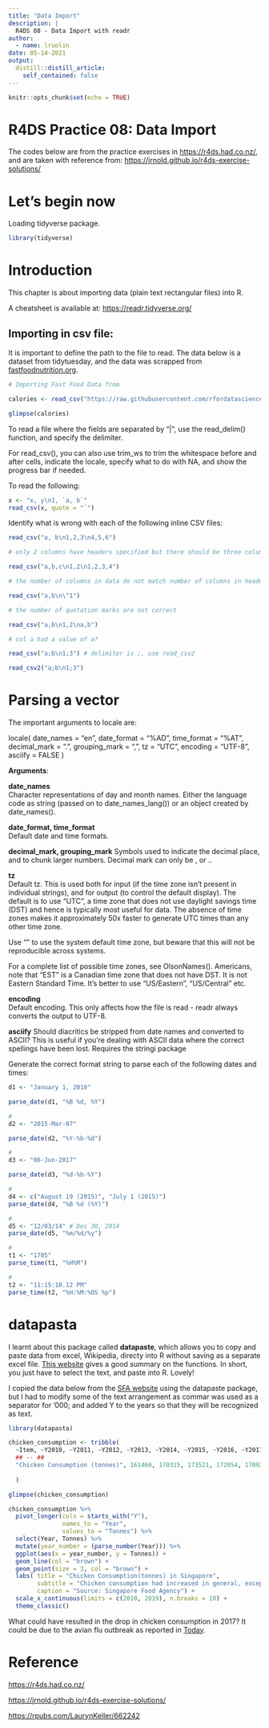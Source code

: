 ```yaml
---
title: "Data Import"
description: |
  R4DS 08 - Data Import with readr
author:
  - name: lruolin
date: 05-14-2021
output:
  distill::distill_article:
    self_contained: false
---
```



```r
knitr::opts_chunk$set(echo = TRUE)
```

# R4DS Practice 08: Data Import

The codes below are from the practice exercises in <https://r4ds.had.co.nz/>, and are taken with reference from: <https://jrnold.github.io/r4ds-exercise-solutions/>

# Let's begin now

Loading tidyverse package. 

```r
library(tidyverse)
```

# Introduction

This chapter is about importing data (plain text rectangular files) into R. 

A cheatsheet is available at: <https://readr.tidyverse.org/>

## Importing in csv file:

It is important to define the path to the file to read. The data below is a dataset from tidytuesday, and the data was scrapped from [fastfoodnutrition.org](https://fastfoodnutrition.org/). 

```r
# Importing Fast Food Data from

calories <- read_csv("https://raw.githubusercontent.com/rfordatascience/tidytuesday/master/data/2018/2018-09-04/fastfood_calories.csv")

glimpse(calories)
```

To read a file where the fields are separated by "|", use the read_delim() function, and specify the delimiter. 

For read_csv(), you can also use trim_ws to trim the whitespace before and after cells, indicate the locale, specify what to do with NA, and show the progress bar if needed. 

To read the following:

```r
x <- "x, y\n1, `a, b`"
read_csv(x, quote = "`")


```

Identify what is wrong with each of the following inline CSV files:

```r
read_csv("a, b\n1,2,3\n4,5,6")

# only 2 columns have headers specified but there should be three column headers

```


```r
read_csv("a,b,c\n1,2\n1,2,3,4")

# the number of columns in data do not match number of columns in headers
```

```r
read_csv("a,b\n\"1")

# the number of quotation marks are not correct
```

```r
read_csv("a,b\n1,2\na,b")

# col a had a value of a?
```
```r
read_csv("a;b\n1;3") # delimiter is ;, use read_csv2

read_csv2("a;b\n1;3")
```

# Parsing a vector

The important arguments to locale are:

locale(
  date_names = "en",
  date_format = "%AD",
  time_format = "%AT",
  decimal_mark = ".",
  grouping_mark = ",",
  tz = "UTC",
  encoding = "UTF-8",
  asciify = FALSE
)

**Arguments**: 

**date_names**	
Character representations of day and month names. Either the language code as string (passed on to date_names_lang()) or an object created by date_names().

**date_format, time_format**	
Default date and time formats.

**decimal_mark, grouping_mark**	
Symbols used to indicate the decimal place, and to chunk larger numbers. Decimal mark can only be , or ..

**tz**	
Default tz. This is used both for input (if the time zone isn't present in individual strings), and for output (to control the default display). The default is to use "UTC", a time zone that does not use daylight savings time (DST) and hence is typically most useful for data. The absence of time zones makes it approximately 50x faster to generate UTC times than any other time zone.

Use "" to use the system default time zone, but beware that this will not be reproducible across systems.

For a complete list of possible time zones, see OlsonNames(). Americans, note that "EST" is a Canadian time zone that does not have DST. It is not Eastern Standard Time. It's better to use "US/Eastern", "US/Central" etc.

**encoding**	
Default encoding. This only affects how the file is read - readr always converts the output to UTF-8.

**asciify**	
Should diacritics be stripped from date names and converted to ASCII? This is useful if you're dealing with ASCII data where the correct spellings have been lost. Requires the stringi package


Generate the correct format string to parse each of the following dates and times:

```r
d1 <- "January 1, 2010"

parse_date(d1, "%B %d, %Y")

#
d2 <- "2015-Mar-07"

parse_date(d2, "%Y-%b-%d")

#
d3 <- "06-Jun-2017"

parse_date(d3, "%d-%b-%Y")

#
d4 <- c("August 19 (2015)", "July 1 (2015)")
parse_date(d4, "%B %d (%Y)")

#
d5 <- "12/03/14" # Dec 30, 2014
parse_date(d5, "%m/%d/%y")

#
t1 <- "1705"
parse_time(t1, "%H%M")

#
t2 <- "11:15:10.12 PM"
parse_time(t2, "%H:%M:%OS %p")

```


# datapasta

I learnt about this package called **datapaste**, which allows you to copy and paste data from excel, Wikipedia, directy into R without saving as a separate excel file. [This website](https://www.r-bloggers.com/2021/04/webscraping-tables-in-r-datapasta-copy-and-paster/) gives a good summary on the functions. In short, you just have to select the text, and paste into R. Lovely!

I copied the data below from the [SFA website](https://www.sfa.gov.sg/docs/default-source/tools-and-resources/yearly-statistics/per-capita-consumption.pdf) using the datapaste package, but I had to modify some of the text arrangement as commar was used as a separator for '000; and added Y to the years so that they will be recognized as text.

```r
library(datapasta)

chicken_consumption <- tribble(
  ~Item, ~Y2010, ~Y2011, ~Y2012, ~Y2013, ~Y2014, ~Y2015, ~Y2016, ~Y2017, ~Y2018, ~Y2019,
  ## -- ## 
  "Chicken Consumption (tonnes)", 161460, 170315, 173521, 172054, 170926, 179122, 195290, 167588, 193142, 193903
  
  )

glimpse(chicken_consumption)

chicken_consumption %>% 
  pivot_longer(cols = starts_with("Y"),
               names_to = "Year",
               values_to = "Tonnes") %>% 
  select(Year, Tonnes) %>% 
  mutate(year_number = (parse_number(Year))) %>% 
  ggplot(aes(x = year_number, y = Tonnes)) +
  geom_line(col = "brown") +
  geom_point(size = 3, col = "brown") +
  labs( title = "Chicken Consumption(tonnes) in Singapore",
        subtitle = "Chicken consumption had increased in general, except for 2017.",
        caption = "Source: Singapore Food Agency") +
  scale_x_continuous(limits = c(2010, 2019), n.breaks = 10) +
  theme_classic()

```

What could have resulted in the drop in chicken consumption in 2017? It could be due to the avian flu outbreak as reported in [Today](https://www.todayonline.com/singapore/travellers-divided-over-ban-poultry-countries-avian-flu-risk).


# Reference
<https://r4ds.had.co.nz/>

<https://jrnold.github.io/r4ds-exercise-solutions/>

<https://rpubs.com/LaurynKeller/662242>

